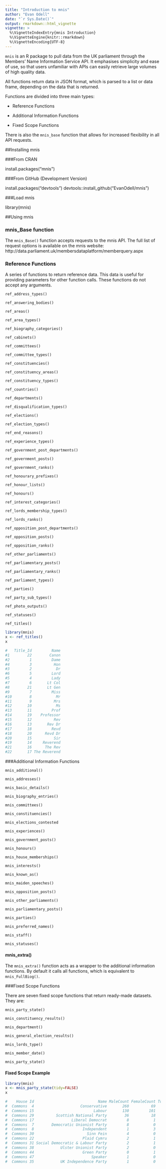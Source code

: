 ```yaml
---
title: "Introduction to mnis"
author: "Evan Odell"
date: "`r Sys.Date()`"
output: rmarkdown::html_vignette
vignette: >
  %\VignetteIndexEntry{mnis Introduction}
  %\VignetteEngine{knitr::rmarkdown}
  %\VignetteEncoding{UTF-8}
---
```


`mnis` is an R package to pull data from the UK parliament through the Members' Name Information Service API. It emphasises simplicity and ease of use, so that users unfamiliar with APIs can easily retrieve large volumes of high quality data. 

All functions return data in JSON format, which is parsed to a list or data frame, depending on the data that is returned.

Functions are divided into three main types:

* Reference Functions

* Additional Information Functions

* Fixed Scope Functions

There is also the `mnis_base` function that allows for increased flexibility in all API requests.

##Installing mnis

###From CRAN

install.packages("mnis")

###From GitHub (Development Version)

install.packages("devtools")
devtools::install_github("EvanOdell/mnis")

###Load mnis

library(mnis)

##Using mnis

### mnis_Base function

The `mnis_Base()` function accepts requests to the mnis API. The full list of request options is available on the mnis website: http://data.parliament.uk/membersdataplatform/memberquery.aspx

### Reference Functions

A series of functions to return reference data. This data is useful for providing parameters for other function calls. These functions do not accept any arguments. 

`ref_address_types()` 

`ref_answering_bodies()` 

`ref_areas()`

`ref_area_types()`

`ref_biography_categories()`

`ref_cabinets()`

`ref_committees()`

`ref_committee_types()`

`ref_constituencies()`

`ref_constituency_areas()`

`ref_constituency_types()`

`ref_countries()`

`ref_departments()`

`ref_disqualification_types()`

`ref_elections()`

`ref_election_types()`

`ref_end_reasons()`

`ref_experience_types()`

`ref_government_post_departments()`
 
`ref_government_posts()`
 
`ref_government_ranks()`
 
`ref_honourary_prefixes()`

`ref_honour_lists()`
 
`ref_honours()`
 
`ref_interest_categories()`
 
`ref_lords_membership_types()`
 
`ref_lords_ranks()`
 
`ref_opposition_post_departments()`

`ref_opposition_posts()`
 
`ref_opposition_ranks()`
 
`ref_other_parliaments()`
 
`ref_parliamentary_posts()`
 
`ref_parliamentary_ranks()`

`ref_parliament_types()`
 
`ref_parties()`
 
`ref_party_sub_types()`
 
`ref_photo_outputs()`
 
`ref_statuses()`
 
`ref_titles()`


```r
library(mnis)
x <- ref_titles()
x

#   Title_Id         Name
#1        22        Canon
#2         1         Dame
#4         3          Hon
#3         2           Dr
#6         5         Lord
#5         4         Lady
#7         6       Lt Col
#8        21       Lt Gen
#9         7         Miss
#10        8           Mr
#11        9          Mrs
#12       10           Ms
#13       11         Prof
#14       19    Professor
#15       12          Rev
#16       13       Rev Dr
#17       18         Revd
#18       20      Revd Dr
#20       15          Sir
#19       14     Reverend
#21       16      The Rev
#22       17 The Reverend


```


###Additional Information Functions

`mnis_additional()`

`mnis_addresses()`

`mnis_basic_details()`

`mnis_biography_entries()`

`mnis_committees()`

`mnis_constituencies()`

`mnis_elections_contested`

`mnis_experiences()`

`mnis_government_posts()`

`mnis_honours()`

`mnis_house_memberships()`

`mnis_interests()`

`mnis_known_as()`

`mnis_maiden_speeches()`

`mnis_opposition_posts()`

`mnis_other_parliaments()`

`mnis_parliamentary_posts()`

`mnis_parties()`

`mnis_preferred_names()`

`mnis_staff()`

`mnis_statuses()`

#### mnis_extra()

The `mnis_extra()` function acts as a wrapper to the additional information functions. By default it calls all functions, which is equivalent to `mnis_FullBiog()`.

###Fixed Scope Functions

There are seven fixed scope functions that return ready-made datasets. They are: 

`mnis_party_state()`

`mnis_constituency_results()`

`mnis_department()`

`mnis_general_election_results()`

`mnis_lords_type()`

`mnis_member_date()`

`mnis_party_state()`

#### Fixed Scope Example

```r
library(mnis)
x <- mnis_party_state(tidy=FALSE)
x

#    House Id                             Name MaleCount FemaleCount TotalCount
#  Commons  4                     Conservative       260          69        329
#  Commons 15                           Labour       130         101        231
#  Commons 29          Scottish National Party        36          18         54
#  Commons 17                 Liberal Democrat         8           1          9
#  Commons  7        Democratic Unionist Party         8           0          8
#  Commons  8                      Independent         1           3          4
#  Commons 30                        Sinn Fein         4           0          4
#  Commons 22                      Plaid Cymru         2           1          3
#  Commons 31 Social Democratic & Labour Party         2           1          3
#  Commons 38            Ulster Unionist Party         2           0          2
#  Commons 44                      Green Party         0           1          1
#  Commons 47                          Speaker         1           0          1
#  Commons 35            UK Independence Party         1           0          1

```




